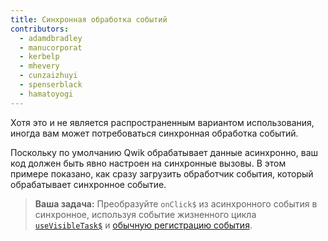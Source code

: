 ```yaml
---
title: Синхронная обработка событий
contributors:
  - adamdbradley
  - manucorporat
  - kerbelp
  - mhevery
  - cunzaizhuyi
  - spenserblack
  - hamatoyogi
---
```


Хотя это и не является распространенным вариантом использования, иногда вам может потребоваться синхронная обработка событий.

Поскольку по умолчанию Qwik обрабатывает данные асинхронно, ваш код должен быть явно настроен на синхронные вызовы. В этом примере показано, как сразу загрузить обработчик события, который обрабатывает синхронное событие.

> **Ваша задача:** Преобразуйте `onClick$` из асинхронного события в синхронное, используя событие жизненного цикла [`useVisibleTask$`](/docs/(qwik)/components/tasks/index.mdx#usevisibletask) и [обычную регистрацию события](https://developer.mozilla.org/en-US/docs/Web/API/EventTarget/addEventListener).
